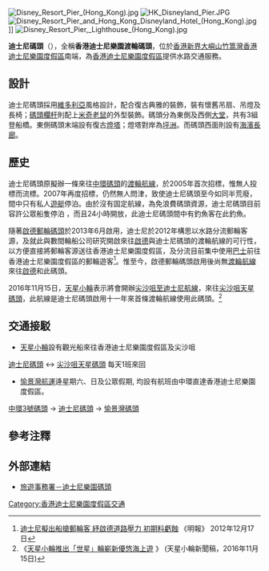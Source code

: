 {{Infobox pier
| name          = 迪士尼碼頭<br />{{lang|en|Disneyland Resort Pier}}
| image         = Disneyland Resort Pier (Hong Kong).jpg
| caption       = 迪士尼碼頭外觀
| official_name = 
| carries       = 
| spans         = 
| locale        = {{HKG}}[[離島區|離島區]][[竹篙灣|竹篙灣]][[香港迪士尼樂園渡假區|香港迪士尼樂園渡假區]]迎樂路
| type          = 渡輪碼頭暨公眾碼頭
| maint         = [[土木工程拓展署|土木工程拓展署]]
| id            = IP094
| design        = 
| construction  = 
| owner         = 
| operator      = 
| mainspan      = 
| length        = 
| width         = 
| clearance     = 
| below         = 
| traffic       = 
| open          = {{Start date and age|df=yes|2005|8|16}}
| closed        = 
| toll          = 
| map_cue       = 
| map_image     = 
| map_text      = 
| map_width     = 
| coordinates   = {{Coord|22.30700|N|114.04568|E|display=inline,title}}
| lat           = 
| long          = 
}}
[[File:Disney_Resort_Pier_(Hong_Kong).jpg|thumb]]
[[File:HK_Disneyland_Pier.JPG|right]]
[[File:Disney_Resort_Pier_and_Hong_Kong_Disneyland_Hotel_(Hong_Kong).jpg|thumb]]]]
[[File:Disney_Resort_Pier,_Lighthouse_(Hong_Kong).jpg|thumb]]

'''迪士尼碼頭'''（{{lang-en|Disneyland Resort Pier}}），全稱'''香港迪士尼樂園渡輪碼頭'''，位於[[香港|香港]][[新界|新界]][[大嶼山|大嶼山]][[竹篙灣|竹篙灣]][[香港迪士尼樂園度假區|香港迪士尼樂園度假區]]南端，為[[香港迪士尼樂園度假區|香港迪士尼樂園度假區]]提供水路交通服務。

== 設計 ==
迪士尼碼頭採用[[維多利亞時代|維多利亞]]風格設計，配合復古典雅的裝飾，裝有懷舊吊扇、吊燈及長椅；[[碼頭|碼頭]][[欄杆|欄杆]]則配上[[米奇老鼠|米奇老鼠]]的外型裝飾。碼頭分為東側及西側[[大堂|大堂]]，共有3組登船橋。東側碼頭末端設有復古[[燈塔|燈塔]]；燈塔對岸為[[坪洲|坪洲]]。而碼頭西面則設有[[海濱長廊|海濱長廊]]。

== 歷史 ==
迪士尼碼頭原擬辦一條來往[[中環碼頭|中環碼頭]]的[[渡輪|渡輪]][[航線|航線]]，於2005年首次招標，惟無人投標而流標。2007年再度招標，仍然無人問津，致使迪士尼碼頭至今如同半荒廢，間中只有私人[[遊艇|遊艇]]停泊。由於沒有固定航線，為免浪費碼頭資源，迪士尼碼頭目前容許公眾船隻停泊 ，而且24小時開放，此迪士尼碼頭間中有釣魚客在此釣魚。

隨著[[啟德郵輪碼頭|啟德郵輪碼頭]]於2013年6月啟用，迪士尼於2012年構思以水路分流郵輪客源，及就此與數間輪船公司研究開啟來往[[啟德郵輪碼頭|啟德]]與迪士尼碼頭的渡輪航線的可行性，以方便直接將郵輪客源送往香港迪士尼樂園度假區，及分流目前集中使用[[巴士|巴士]]前往香港迪士尼樂園度假區的郵輪遊客<ref>[https://archive.is/20130428172315/hk.news.yahoo.com/%E8%BF%AA%E5%A3%AB%E5%B0%BC%E6%93%AC%E5%87%BA%E8%88%B9%E6%90%B6%E9%83%B5%E8%BC%AA%E5%AE%A2-%E7%B4%93%E5%95%9F%E5%BE%B7%E9%81%93%E8%B7%AF%E5%A3%93%E5%8A%9B-%E5%88%9D%E6%9C%9F%E6%96%99%E8%99%A7%E8%9D%95-212639200.html 迪士尼擬出船搶郵輪客 紓啟德道路壓力 初期料虧蝕] 《明報》 2012年12月17日</ref>。惟至今，啟德郵輪碼頭啟用後尚無[[渡輪|渡輪]][[航線|航線]]來往[[啟德郵輪碼頭|啟德]]和此碼頭。

2016年11月15日，[[天星小輪|天星小輪]]表示將會開辦[[尖沙咀至迪士尼航線|尖沙咀至迪士尼航線]]，來往[[尖沙咀天星碼頭|尖沙咀天星碼頭]]，此航線是迪士尼碼頭啟用十一年來首條渡輪航線使用此碼頭。<ref>《[http://www.starferry.com.hk/tc/news20161115 天星小輪推出「世星」輪嶄新優悠海上遊] {{Wayback|url=http://www.starferry.com.hk/tc/news20161115 |date=20161116230125 }}》 (天星小輪新聞稿，2016年11月15日)</ref>

== 交通接駁 ==

* [[天星小輪|天星小輪]]設有觀光船來往香港迪士尼樂園度假區及尖沙咀

[[迪士尼碼頭|迪士尼碼頭]] ↔ [[尖沙咀天星碼頭|尖沙咀天星碼頭]] 每天1班來回

* [[愉景灣航運|愉景灣航運]]逄星期六、日及公眾假期, 均設有航班由中環直達香港迪士尼樂園度假區。

[[中環3號碼頭|中環3號碼頭]] → [[迪士尼碼頭|迪士尼碼頭]] → [[愉景灣碼頭|愉景灣碼頭]]

== 參考注釋 ==
{{reflist}}

==外部連結==
* [http://www.tourism.gov.hk/tc_chi/current/5.html 旅遊事務署－迪士尼樂園碼頭] {{Wayback|url=http://www.tourism.gov.hk/tc_chi/current/5.html |date=20121014015959 }} 

{{迪士尼條目}}
{{香港迪士尼樂園度假區}}
{{香港渡輪碼頭}}

[[Category:香港迪士尼樂園度假區交通|Category:香港迪士尼樂園度假區交通]]